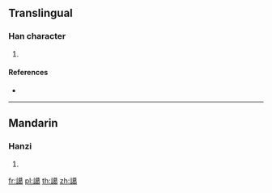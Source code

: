 {{character info/new}}
==Translingual==

===Han character===
{{Han char|rn=149|rad=言|as=13|sn=20|four=04627|canj=YRTAV}}

# {{defn|Han|sort=言13}}

====References====
* {{Han ref|kx=1183.110|dkj=36015|dj=1646.060|hdz=64023.010|uh=8B6A|ud=35690|bh=F4CF|bd=62671}}

----

==Mandarin==

===Hanzi===
{{cmn-hanzi|pin=[[ài]] ([[ai4]])|wg=ai<sup>4</sup>}}

# {{defn|lang=cmn|sort=言13}}

[[fr:譪]]
[[pl:譪]]
[[th:譪]]
[[zh:譪]]